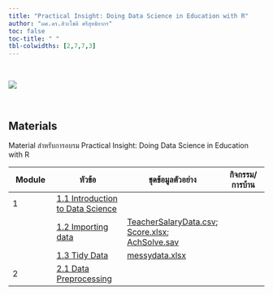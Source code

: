 ---
title: "Practical Insight: Doing Data Science in Education with R"
author: "ผศ.ดร.สิวะโชติ ศรีสุทธิยากร"
toc: false
toc-title: " "
tbl-colwidths: [2,7,7,3]
---

<br>

![](https://tidyverse.tidyverse.org/articles/data-science.png)

<br>

## Materials

Material สำหรับการอบรม Practical Insight: Doing Data Science in Education with R

| Module | หัวข้อ                                                                 | ชุดข้อมูลตัวอย่าง                                                                                                                   | กิจกรรม/การบ้าน |
|----------------|------------------------|------------------|----------------|
| 1      | [1.1 Introduction to Data Science](01Intro_to_DS/intro.html)         |                                                                                                                                |               |
|        | [1.2 Importing data](02Importing_data/importing_data.html)           | [TeacherSalaryData.csv](dataset/TeacherSalaryData.csv); [Score.xlsx](dataset/Score.xlsx); [AchSolve.sav](dataset/AchSolve.sav) |               |
|        | [1.3 Tidy Data](03Tidydata/tidydata.html)                            | [messydata.xlsx](dataset/messydata.xlsx)                                                                                       |               |
| 2      | [2.1 Data Preprocessing](04datapreprocessing/datapreprocessing.html) |                                                                                                                                |               |
